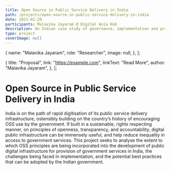 ```yaml
---
title: Open Source in Public Service Delivery in India
path: /projects/open-source-in-public-service-delivery-in-india
date: 2021-01-29
participants: Malavika Jayaram @ Digital Asia Hub
description: An Indian case study of governance, implementation and private sector role of open source infrastructure projects.
type: project
coverImage: null
---
```


  {
    name: "Malavika Jayaram",
    role: "Researcher",
    image: null,
  },
];

  {
    title: "Proposal",
    link: "https://example.com",
    linkText: "Read More",
    author: "Malavika Jayaram",
  },
];

# Open Source in Public Service Delivery in India

India is on the path of rapid digitisation of its public service delivery infrastructure, ostensibly building on the country’s history of encouraging OSS use by the government. If built in a sustainable, rights respecting manner, on principles of openness, transparency, and accountability, digital public infrastructure can be immensely useful, and help reduce inequality in access to government services. This project seeks to analyse the extent to which OSS principles are being incorporated into the development of public digital infrastructure for provision of government services in India, the challenges being faced in implementation, and the potential best practices that can be adopted by the Indian government.
